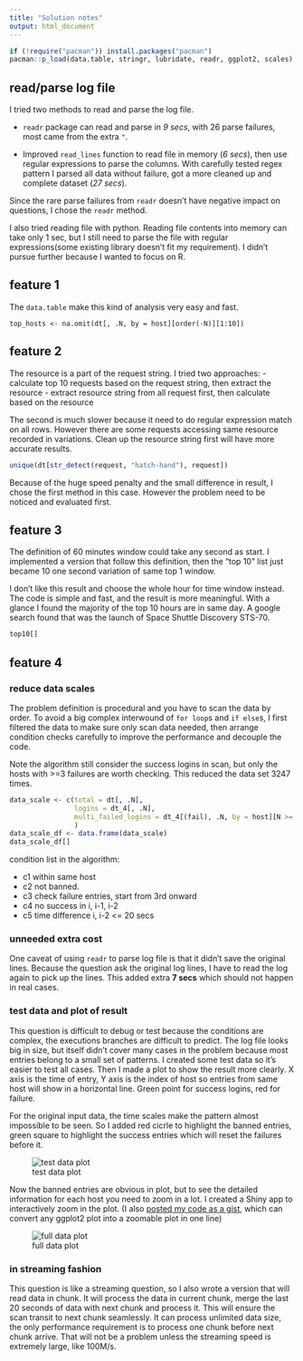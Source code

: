```yaml
---
title: "Solution notes"
output: html_document
---
```


```r
if (!require("pacman")) install.packages("pacman")
pacman::p_load(data.table, stringr, lubridate, readr, ggplot2, scales)
```

## read/parse log file

I tried two methods to read and parse the log file.

- `readr` package can read and parse in *9 secs*, with 26 parse failures, most came from the extra `"`.

- Improved `read_lines` function to read file in memory (*6 secs*), then use regular expressions to parse the columns. With carefully tested regex pattern I parsed all data without failure, got a more cleaned up and complete dataset (*27 secs*). 

Since the rare parse failures from `readr` doesn't have negative impact on questions, I chose the `readr` method.

I also tried reading file with python. Reading file contents into memory can take only 1 sec, but I still need to parse the file with regular expressions(some existing library doesn't fit my requirement). I didn't pursue further because I wanted to focus on R. 

## feature 1

The `data.table` make this kind of analysis very easy and fast.

    top_hosts <- na.omit(dt[, .N, by = host][order(-N)][1:10])

## feature 2

The resource is a part of the request string. I tried two approaches:
- calculate top 10 requests based on the request string, then extract the resource
- extract resource string from all request first, then calculate based on the resource

The second is much slower because it need to do regular expression match on all rows. However there are some requests accessing same resource recorded in variations. Clean up the resource string first will have more accurate results.

```r
unique(dt[str_detect(request, "hatch-hand"), request])
```

Because of the huge speed penalty and the small difference in result, I chose the first method in this case. However the problem need to be noticed and evaluated first.

## feature 3

The definition of 60 minutes window could take any second as start. I implemented a version that follow this definition, then the "top 10" list just became 10 one second variation of same top 1 window. 

I don't like this result and choose the whole hour for time window instead. The code is simple and fast, and the result is more meaningful. With a glance I found the majority of the top 10 hours are in same day. A google search found that was the launch of Space Shuttle Discovery STS-70.
```r
top10[]
```

## feature 4

### reduce data scales

The problem definition is procedural and you have to scan the data by order. To avoid a big complex interwound of `for loop`s and `if else`s, I first filtered the data to make sure only scan data needed, then arrange condition checks carefully to improve the performance and decouple the code.

Note the algorithm still consider the success logins in scan, but only the hosts with >=3 failures are worth checking. This reduced the data set 3247 times.

```r
data_scale <- c(total = dt[, .N],
                logins = dt_4[, .N],
                multi_failed_logins = dt_4[(fail), .N, by = host][N >= 3][, .N]
                )
data_scale_df <- data.frame(data_scale)
data_scale_df[]
```

condition list in the algorithm:

- c1 within same host
- c2 not banned. 
- c3 check failure entries, start from 3rd onward
- c4 no success in i, i-1, i-2
- c5 time difference i, i-2 <= 20 secs

### unneeded extra cost

One caveat of using `readr` to parse log file is that it didn't save the original lines. Because the question ask the original log lines, I have to read the log again to pick up the lines. This added extra **7 secs** which should not happen in real cases.

### test data and plot of result

This question is difficult to debug or test because the conditions are complex, the executions branches are difficult to predict. The log file looks big in size, but itself didn't cover many cases in the problem because most entries belong to a small set of patterns. I created some test data so it's easier to test all cases. Then I made a plot to show the result more clearly. X axis is the time of entry, Y axis is the index of host so entries from same host will show in a horizontal line. Green point for success logins, red for failure. 

For the original input data, the time scales make the pattern almost impossible to be seen. So I added red cicrle to highlight the banned entries, green square to highlight the success entries which will reset the failures before it.

![test data plot](test_data_plot.png)

Now the banned entries are obvious in plot, but to see the detailed information for each host you need to zoom in a lot. I created a Shiny app to interactively zoom in the plot. (I also [posted my code as a gist](https://gist.github.com/dracodoc/d231fb467cd31f4c6956cf5acba025ec), which can convert any ggplot2 plot into a zoomable plot in one line)

![full data plot](full_data.gif)

### in streaming fashion

This question is like a streaming question, so I also wrote a version that will read data in chunk. It will process the data in current chunk, merge the last 20 seconds of data with next chunk and process it. This will ensure the scan transit to next chunk seamlessly. It can process unlimited data size, the only performance requirement is to process one chunk before next chunk arrive. That will not be a problem unless the streaming speed is extremely large, like 100M/s.
